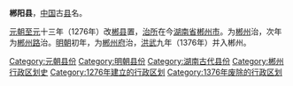 '''郴阳县'''，[[中国|中国]]古[[县|县]]名。

[[元朝|元朝]][[至元_(忽必烈)|至元]]十三年（1276年）改[[郴县|郴县]]置，[[治所|治所]]在今[[湖南省|湖南省]][[郴州市|郴州市]]。为[[郴州_(古代)|郴州]]治，次年为[[郴州路|郴州路]]治。[[明朝|明朝]]初年，为[[郴州府|郴州府]]治，[[洪武|洪武]]九年（1376年）并入郴州。 

{{湖南行政区划小作品}}
{{DEFAULTSORT:C}}
[[Category:元朝县份|Category:元朝县份]]
[[Category:明朝县份|Category:明朝县份]]
[[Category:湖南古代县份|Category:湖南古代县份]]
[[Category:郴州行政区划史|Category:郴州行政区划史]]
[[Category:1276年建立的行政区划|Category:1276年建立的行政区划]]
[[Category:1376年废除的行政区划|Category:1376年废除的行政区划]]